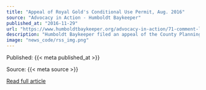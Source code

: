 ```yaml
---
title: "Appeal of Royal Gold's Conditional Use Permit, Aug. 2016"
source: "Advocacy in Action - Humboldt Baykeeper"
published_at: "2016-11-29"
url: "https://www.humboldtbaykeeper.org/advocacy-in-action/71-comment-letters/1146-appeal-of-royal-golds-conditional-use-permit"
description: "Humboldt Baykeeper filed an appeal of the County Planning Commission's&nbsp;approval of CUP 13-021 and the associated Mitigated Negative Declaration for Royal Gold, LLC’s existing operations and expansion in Glendale.&nbsp;&nbsp;Click HERE to see Humboldt Bayeeper's appeal of the permit to the Board of Supervisors. This hearing was schedukled for Dec. 9, 2015, but was suspended. As of Sept. 2018, the County is still waiting for information on wetlands, frog surveys, and other information to be supplied by the aapplicant. Royal Gold built the proposed building that was the subject of the permit and continues to operate without County permits."
image: "news_code/rss_img.png"
---
```



  Published: {{< meta published_at >}}
  

  Source: {{< meta source >}}
  

  [Read full article]({{< meta url >}})
  

